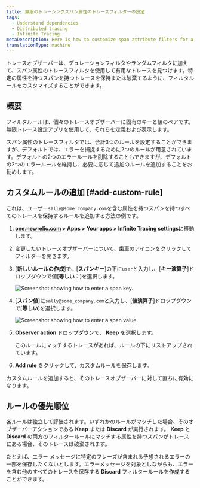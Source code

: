 ```yaml
---
title: 無限のトレーシングスパン属性のトレースフィルターの設定
tags:
  - Understand dependencies
  - Distributed tracing
  - Infinite Tracing
metaDescription: Here is how to customize span attribute filters for a trace observer.
translationType: machine
---
```




トレースオブザーバーは、デュレーションフィルタやランダムフィルタに加えて、スパン属性のトレースフィルタを使用して有用なトレースを見つけます。特定の属性を持つスパンを持つトレースを保持または破棄するように、フィルタルールをカスタマイズすることができます。

## 概要

フィルタルールは、個々のトレースオブザーバーに固有のキーと値のペアです。無限トレース設定アプリを使用して、それらを定義および表示します。

スパン属性のトレースフィルタでは、合計3つのルールを設定することができますが、デフォルトでは、エラーを捕捉するために2つのルールが用意されています。デフォルトの2つのエラールールを削除することもできますが、デフォルトの2つのエラールールを維持し、必要に応じて追加のルールを追加することをお勧めします。

## カスタムルールの追加 [#add-custom-rule]

これは、ユーザー`sally@some_company.com`を含む属性を持つスパンを持つすべてのトレースを保持するルールを追加する方法の例です。

1. **[one.newrelic.com](https://one.newrelic.com/all-capabilities) > Apps > Your apps > Infinite Tracing settings**に移動します。

2. 変更したいトレースオブザーバーについて、歯車のアイコンをクリックしてフィルターを開きます。

3. \[**新しいルールの作成**]で、\[**スパンキー**]の下に`user`と入力し、\[**キー演算子**]ドロップダウンで値\[**等しい**：]を選択します。

   <img
     title="span_key.png"
     alt="Screenshot showing how to enter a span key."
     src={distributedtracingUpdateSpanKey}
   />

4. \[**スパン値**]に`sally@some_company.com`と入力し、\[**値演算子**]ドロップダウンで\[**等しい**]を選択します。

   <img
     title="span_value.png"
     alt="Screenshot showing how to enter a span value."
     src={distributedtracingUpdateSpanValue}
   />

5. **Observer action** ドロップダウンで、 **Keep** を選択します。

   <Callout variant="tip">
     このルールにマッチするトレースがあれば、ルールの下にリストアップされています。
   </Callout>

6. **Add rule** をクリックして、カスタムルールを保存します。

カスタムルールを追加すると、そのトレースオブザーバーに対して直ちに有効になります。

## ルールの優先順位

各ルールは独立して評価されます。いずれかのルールがマッチした場合、そのオブザーバーアクションである **Keep** または **Discard** が実行されます。 **Keep** と **Discard** の両方のフィルタールールにマッチする属性を持つスパンがトレースにある場合、そのトレースは破棄されます。

たとえば、エラー メッセージに特定のフレーズが含まれる予想されるエラーの一部を保存したくないとします。エラーメッセージを対象としながらも、エラーを含む他のすべてのトレースを保存する **Discard** フィルタールールを作成することができます。